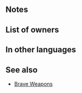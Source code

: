 {{Weapon Infobox
|tagid=SID_勇者の剣
|weaponType=Sword
|weaponName={{PAGENAME}}
|might=5
|range=1
|effect=Inflicts Spd-5. If unit initiates combat, unit attacks twice.
|cost=200
|exclusive=0
|statModifiers=0,5,-5,0,0
|next=Brave Sword+
|promotionRarity=5
|promotionTier=1
|required=Steel Sword
|properties=random_all
}}
==Notes==
{{IfUnitInitiates}}
{{Brave weapon interaction}}
==List of owners==
{{Skill Hero List}}
==In other languages==
{{OtherLanguages
|japanese=勇者の剣
|german=Kriegerschwert
|spanishEU=Espada valor
|spanishLA=Espada valor
|french=Épée héros
|italian=Spada forte
|chineseTW=勇者之劍
|portuguese=Espada altiva
}}
==See also==
{{See also skills|cond=Description LIKE '%if unit initiates combat, unit attacks twice%' AND WikiName NOT LIKE '%Brave%' AND Exclusive='1'}}
* [[Brave Weapons]]
{{Weapons Navbox}}